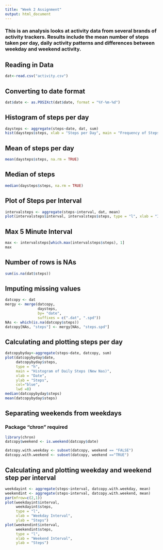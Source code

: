 ---
title: "Week 2 Assignment"
output: html_document
---


### This is an analysis looks at activity data from several brands of activity trackers. Results include the mean number of steps taken per day, daily activity patterns and differences between weekday and weekend activity. 

## Reading in Data
```{r, echo = TRUE}
dat<-read.csv("activity.csv")
```

## Converting to date format
```{r, echo = TRUE}
dat$date <- as.POSIXct(dat$date, format = "%Y-%m-%d")
```

## Histogram of steps per day
``` {r, echo = TRUE}
daysteps <- aggregate(steps~date, dat, sum)
hist(daysteps$steps, xlab = "Steps per Day", main = "Frequency of Steps per Day")
```

## Mean of steps per day
```{r, echo = TRUE}
mean(daysteps$steps, na.rm = TRUE)
```

## Median of steps
```{r, echo = TRUE}
median(daysteps$steps, na.rm = TRUE)
```

## Plot of Steps per Interval
```{r, echo = TRUE}
intervalsteps <- aggregate(steps~interval, dat, mean)
plot(intervalsteps$interval, intervalsteps$steps, type = "l", xlab = "Interval", ylab = "Mean Steps", main = "Mean Steps per Interval")
```

## Max 5 Minute Interval
```{r, echo = TRUE}
max <- intervalsteps[which.max(intervalsteps$steps), 1]
max
```

## Number of rows is NAs 
```{r, echo = TRUE}
sum(is.na(dat$steps))
```

## Imputing missing values 
```{r, echo = TRUE}
datcopy <- dat
mergy <- merge(datcopy, 
               daysteps, 
               by= "date", 
               suffixes = c(".dat", ".spd"))
NAs <- which(is.na(datcopy$steps))
datcopy[NAs, "steps"] <- mergy[NAs, "steps.spd"]

```

## Calculating and plotting steps per day
```{r, echo = TRUE}
datcopybyday<-aggregate(steps~date, datcopy, sum)
plot(datcopybyday$date, 
     datcopybyday$steps, 
     type = "h", 
     main = "Histogram of Daily Steps (New Nas)", 
     xlab = "Date", 
     ylab = "Steps", 
     col="blue", 
     lwd =8)
median(datcopybyday$steps)
mean(datcopybyday$steps)
```


## Separating weekends from weekdays
### Package "chron" required
```{r, echo = TRUE}
library(chron)
datcopy$weekend <- is.weekend(datcopy$date)

datcopy.with.weekday <- subset(datcopy, weekend == "FALSE")
datcopy.with.weekend <- subset(datcopy, weekend =="TRUE")
```

## Calculating and plotting weekday and weekend step per interval
```{r, echo = TRUE}
weekdayint <- aggregate(steps~interval, datcopy.with.weekday, mean)
weekendint <- aggregate(steps~interval, datcopy.with.weekend, mean)
par(mfrow=c(2,1))
plot(weekdayint$interval, 
     weekdayint$steps, 
     type = "l", 
     xlab = "Weekday Interval", 
     ylab = "Steps")
plot(weekendint$interval, 
     weekendint$steps, 
     type = "l", 
     xlab = "Weekend Interval", 
     ylab = "Steps")
```


